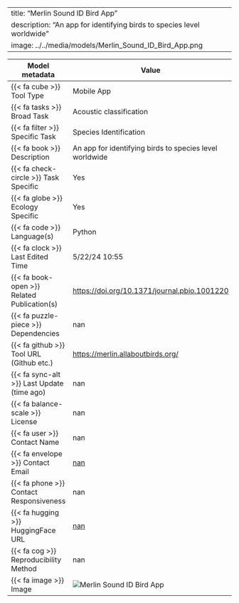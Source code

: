 
---
title: "Merlin Sound ID Bird App"
description: "An app for identifying birds to species level worldwide"
image: ../../media/models/Merlin_Sound_ID_Bird_App.png
---

| Model metadata             | Value                               |
|----------------------------|------------------------------------|
| {{< fa cube >}} Tool Type | [Mobile App]{.tool_type .tool_type_pkglib} |
| {{< fa tasks >}} Broad Task | Acoustic classification |
| {{< fa filter >}} Specific Task | Species Identification |
| {{< fa book >}} Description | An app for identifying birds to species level worldwide |
| {{< fa check-circle >}} Task Specific | Yes |
| {{< fa globe >}} Ecology Specific | Yes |
| {{< fa code >}} Language(s) | Python |
| {{< fa clock >}} Last Edited Time | 5/22/24 10:55 |
| {{< fa book-open >}} Related Publication(s) | [https://doi.org/10.1371/journal.pbio.1001220](https://doi.org/10.1371/journal.pbio.1001220) |
| {{< fa puzzle-piece >}} Dependencies | nan |
| {{< fa github >}} Tool URL (Github etc.) | [https://merlin.allaboutbirds.org/](https://merlin.allaboutbirds.org/) |
| {{< fa sync-alt >}} Last Update (time ago) | nan |
| {{< fa balance-scale >}} License | nan |
| {{< fa user >}} Contact Name | nan |
| {{< fa envelope >}} Contact Email | [nan](nan) |
| {{< fa phone >}} Contact Responsiveness | nan |
| {{< fa hugging >}} HuggingFace URL | [nan](nan) |
| {{< fa cog >}} Reproducibility Method | nan |
| {{< fa image >}} Image | ![Merlin Sound ID Bird App](../../media/models/Merlin_Sound_ID_Bird_App.png) |
